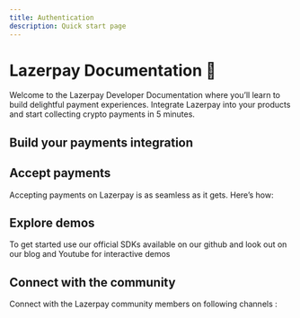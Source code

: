 ```yaml
---
title: Authentication
description: Quick start page
---
```


# Lazerpay Documentation 👋

Welcome to the Lazerpay Developer Documentation where you’ll learn to build delightful payment experiences. Integrate Lazerpay into your products and start collecting crypto payments in 5 minutes.

<Divider className="max-w-100 mb-2" />

## Build your payments integration
<QuickLinks />

<Divider className="max-w-100 mt-2 mb-2" />

## Accept payments
Accepting payments on Lazerpay is as seamless as it gets. Here’s how:
<AcceptPayments />

<Divider className="max-w-100 mt-2 mb-2" />

## Explore demos
To get started use our official SDKs available on our github and look out on our blog and Youtube for interactive demos
<YoutubePlayer src="https://www.youtube.com/embed/uXSU5qzt1eE" title="Fund account with lazerpay tokens" />

<Divider className="max-w-100 mt-2 mb-2" />

## Connect with the community
Connect with the Lazerpay community members on following channels :
<ConnectCommunity />

